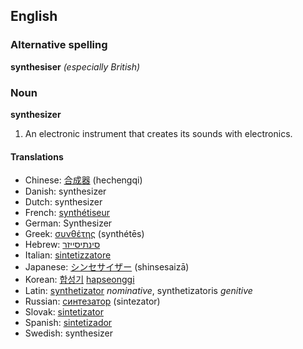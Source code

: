 {{Wikipedia}}
==English==

===Alternative spelling===
'''synthesiser''' ''(especially British)''

===Noun===
'''synthesizer'''
# An electronic instrument that creates its sounds with electronics.

====Translations====
*Chinese: [[合成器]] (hechengqi)
*Danish: synthesizer
*Dutch: synthesizer
*French: [[synthétiseur]]
*German: Synthesizer
*Greek: [[συνθέτης]] (synthét&#275;s)
*Hebrew: [[סינתיסייזר]]
*Italian: [[sintetizzatore]]
*Japanese: [[シンセサイザー]] (shinsesaiz&#257;)
*Korean: [[합성기]] [[hapseonggi]]
*Latin: [[synthetizator]] ''nominative'', synthetizatoris ''genitive''
*Russian: [[синтезатор]] (sintezator)
*Slovak: [[sintetizator]]
*Spanish: [[sintetizador]]
*Swedish: synthesizer